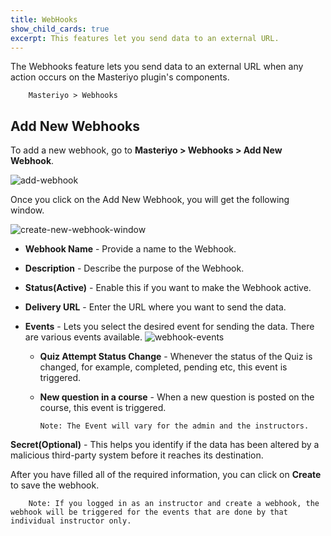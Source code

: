 ```yaml
---
title: WebHooks
show_child_cards: true
excerpt: This features let you send data to an external URL.
---
```


The Webhooks feature lets you send data to an external URL when any action occurs on the Masteriyo plugin's components.

        Masteriyo > Webhooks

## Add New Webhooks

To add a new webhook, go to **Masteriyo > Webhooks > Add New Webhook**.

![add-webhook](https://github.com/Masteriyo/masteriyo-docs/assets/75772539/c5b68258-288b-4282-9a2e-ef6722e0410b)

Once you click on the Add New Webhook, you will get the following window.

![create-new-webhook-window](https://github.com/Masteriyo/masteriyo-docs/assets/75772539/559f9e6f-d91d-461b-9e9c-90e3da7d0938)

- **Webhook Name** - Provide a name to the Webhook.
- **Description** - Describe the purpose of the Webhook.
- **Status(Active)** - Enable this if you want to make the Webhook active.
- **Delivery URL** - Enter the URL where you want to send the data.
- **Events** - Lets you select the desired event for sending the data. There are various events available.
  ![webhook-events](https://github.com/Masteriyo/masteriyo-docs/assets/75772539/5ad2effe-29a8-44df-9628-ae034c498a70)

  - **Quiz Attempt Status Change** - Whenever the status of the Quiz is changed, for example, completed, pending etc, this event is triggered.
  - **New question in a course** - When a new question is posted on the course, this event is triggered.

        Note: The Event will vary for the admin and the instructors.

**Secret(Optional)** - This helps you identify if the data has been altered by a malicious third-party system before it reaches its destination.

After you have filled all of the required information, you can click on **Create** to save the webhook.

        Note: If you logged in as an instructor and create a webhook, the webhook will be triggered for the events that are done by that individual instructor only.
